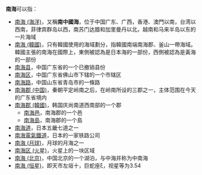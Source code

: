 '''南海'''可以指：
* [[南海_(海洋)|南海 (海洋)]]，又稱'''南中國海'''，位于中国广东、广西，香港、澳門以南，台湾以西南，菲律宾群岛以西，南苏门达腊和加里曼丹以北，越南和马来半岛以东的一片海域
* [[南海_(韓國)|南海 (韓國)]]，只有韓國使用的海域劃分，指韓國南端南海郡、釜山一帶海域。韓國主張的南海在國際上，東側被認為是日本海的一部份，西側被認為是黃海的一部份
* [[南海县|南海县]]，中国广东省的一个已撤销县份
* [[南海区|南海区]]，中国广东省佛山市下辖的一个市辖区
* [[南海路|南海路]]，中国山东省青岛市的一條路
* [[南海郡_(中国)|南海郡 (中国)]]，秦朝平定岭南之后，在岭南所设的三郡之一，主体范围在今天的广东省境内
* [[南海郡_(韓國)|南海郡 (韓國)]]，韩国庆尚南道西南部的一个郡
** [[南海邑|南海邑]]，南海郡的一个邑
** [[南海島|南海島]]，南海郡的一个島
* [[南海道|南海道]]，日本五畿七道之一
* [[南海電氣鐵道|南海電氣鐵道]]，日本的一家铁路公司
* [[南海_(月球)|南海 (月球)]]，月球的月海之一
* [[南海区_(火星)|南海区 (火星)]]，火星上的一块区域
* [[南海_(北京)|南海 (北京)]]，中国北京的一个湖泊，与中海并称为中南海
* [[南海_(恒星)|南海 (恒星)]]，即天市左垣十，巨蛇座ξ，视星等为3.54
{{Disambiguation|Cat=二字亚洲相关消歧义}}